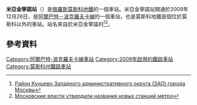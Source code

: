 {{Infobox station 
|name          = 米亞金寧諾
|native_name   = Мякинино
|native_name_lang=ru
|type          = [[莫斯科地鐵|莫斯科地鐵]]車站
|image         = Myakinino.jpg
|image_size    = 
|image_caption = 
|address       = [[莫斯科州|莫斯科州]][[克拉斯諾戈爾斯克_(莫斯科州)|紅山]]城市區
|country       = [[俄羅斯|俄羅斯]]
|coordinates   = {{coord|55.8252|37.3852|type:railwaystation_region:RU-MOS|display=it}}
|line          = {{MOSMETRO-bull|3|text=1}}
|other         = 
|structure     = 地面，覆蓋、單跨徑車站
|platform      = 2個[[側式月台|側式月台]]
|depth         = 
|levels        = 1層
|tracks        = 2條
|parking       = 無
|opened        = {{start date and age|df=yes|2009|12|26}}
|closed        =
|rebuilt       = 
|ADA           =
|code          = 
|owned         = 莫斯科地鐵
|zone          = 
|former        = 
|passengers    = 2,624,350
|pass_year     = 2009年
|pass_percent  = 
|pass_system   = 
|mpassengers   = 
|services      = 
|map_type      = Moscow Ring Road
|AlternativeMap= Moscow map MKAD grayscale.png
|map_overlay   = Moscow metro map including line 14.svg
|map_caption   = 
|route_map     = 
|map_state     = collapsed
}}
'''米亞金寧諾站'''（{{lang-rus|Мякининo|Myakinino}}）是[[俄羅斯|俄羅斯]][[莫斯科地鐵|莫斯科地鐵]]的一個車站。米亞金寧諾站開通於2009年12月26日，是[[阿爾巴特－波克羅夫卡線|阿爾巴特－波克羅夫卡線]]的一個車站，也是莫斯科地鐵首個位於莫斯科以外的車站。站名來自於米亞金寧諾村<ref>[http://mosopen.ru/region/kuncevo Район Кунцево Западного административного округа (ЗАО) города Москвы]</ref><ref>[http://www.rian.ru/moscow/20080704/112947453.html Московские власти утвердили названия новых станций метро]</ref>。

== 參考資料 ==
{{Reflist}}
{{阿爾巴特－波克羅夫卡線}}
[[Category:阿爾巴特-波克羅夫卡線車站|Category:阿爾巴特-波克羅夫卡線車站]]
[[Category:2009年啟用的鐵路車站|Category:2009年啟用的鐵路車站]]
[[Category:莫斯科州鐵路車站|Category:莫斯科州鐵路車站]]